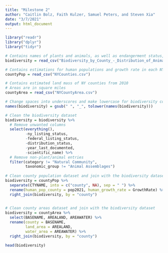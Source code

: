 ---
title: "Milestone 2"
author: "Caitlin Bolz, Faith Kulzer, Samuel Peters, and Steven Xia"
date: "3/7/2021"
output: html_document
---

```{r, echo=FALSE, message=FALSE}
library("readr")
library("dplyr")
library("tidyr")
```

```{r, message=FALSE}
# Contains names of plants and animals, as well as endangerment status, in NY at the county level
biodiversity = read_csv("Biodiversity_by_County_-_Distribution_of_Animals__Plants_and_Natural_Communities.csv")

# Contains estimations for human populations and growth rate in each NY county
countyPop = read_csv("NYCounties.csv")

# Contains estimated land mass of NY counties from 2010
# Areas are in square miles
countyArea = read_csv("NYCountyArea.csv")
```

```{r, warning=FALSE}
# Change spaces into underscores and make lowercase for biodiversity column names
names(biodiversity) = gsub(" ", "_", tolower(names(biodiversity)))

# Clean the biodiversity dataset
biodiversity = biodiversity %>% 
  # Remove unwanted columns
  select(everything(), 
         -ny_listing_status, 
         -federal_listing_status, 
         -distribution_status, 
         -year_last_documented,
         -scientific_name) %>% 
  # Remove non-plant/animal entries
  filter(category != "Natural Community", 
         taxonomic_group != "Animal Assemblages")
  
# Clean county population dataset and join with the biodiversity dataset
biodiversity = countyPop %>% 
  separate(CTYNAME, into = c("county", NA), sep = " ") %>% 
  rename(human_pop_county = pop2021, human_growth_rate = GrowthRate) %>%
  right_join(biodiversity, by = "county")
  

# Clean county areas dataset and join with the biodiversity dataset
biodiversity = countyArea %>% 
  select(BASENAME, AREALAND, AREAWATER) %>% 
  rename(county = BASENAME,
         land_area = AREALAND,
         water_area = AREAWATER) %>% 
  right_join(biodiversity, by = "county")
```

```{r, echo=FALSE}
head(biodiversity)
```